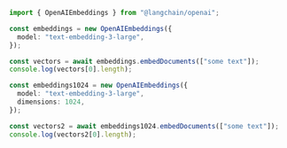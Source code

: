 ```typescript
import { OpenAIEmbeddings } from "@langchain/openai";

const embeddings = new OpenAIEmbeddings({
  model: "text-embedding-3-large",
});

const vectors = await embeddings.embedDocuments(["some text"]);
console.log(vectors[0].length);

const embeddings1024 = new OpenAIEmbeddings({
  model: "text-embedding-3-large",
  dimensions: 1024,
});

const vectors2 = await embeddings1024.embedDocuments(["some text"]);
console.log(vectors2[0].length);
```

